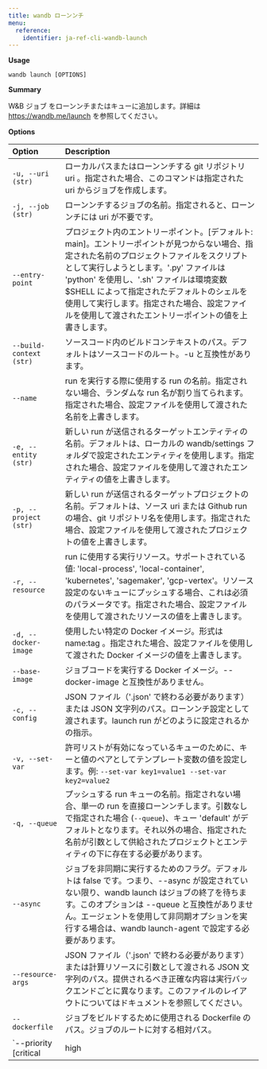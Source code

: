 ---
title: wandb ローンンチ
menu:
  reference:
    identifier: ja-ref-cli-wandb-launch
---

**Usage**

`wandb launch [OPTIONS]`

**Summary**

W&B ジョブ をローンンチまたはキューに追加します。詳細は https://wandb.me/launch を参照してください。

**Options**

| **Option** | **Description** |
| :--- | :--- |
| `-u, --uri (str)` | ローカルパスまたはローンンチする git リポジトリ uri 。指定された場合、このコマンドは指定された uri からジョブを作成します。 |
| `-j, --job (str)` | ローンンチするジョブの名前。指定されると、ローンンチには uri が不要です。 |
| `--entry-point` | プロジェクト内のエントリーポイント。[デフォルト: main]。エントリーポイントが見つからない場合、指定された名前のプロジェクトファイルをスクリプトとして実行しようとします。'.py' ファイルは 'python' を使用し、'.sh' ファイルは環境変数 $SHELL によって指定されたデフォルトのシェルを使用して実行します。指定された場合、設定ファイルを使用して渡されたエントリーポイントの値を上書きします。 |
| `--build-context (str)` | ソースコード内のビルドコンテキストのパス。デフォルトはソースコードのルート。-u と互換性があります。 |
| `--name` | run を実行する際に使用する run の名前。指定されない場合、ランダムな run 名が割り当てられます。指定された場合、設定ファイルを使用して渡された名前を上書きします。 |
| `-e, --entity (str)` | 新しい run が送信されるターゲットエンティティの名前。デフォルトは、ローカルの wandb/settings フォルダで設定されたエンティティを使用します。指定された場合、設定ファイルを使用して渡されたエンティティの値を上書きします。 |
| `-p, --project (str)` | 新しい run が送信されるターゲットプロジェクトの名前。デフォルトは、ソース uri または Github run の場合、git リポジトリ名を使用します。指定された場合、設定ファイルを使用して渡されたプロジェクトの値を上書きします。 |
| `-r, --resource` | run に使用する実行リソース。サポートされている値: 'local-process', 'local-container', 'kubernetes', 'sagemaker', 'gcp-vertex'。リソース設定のないキューにプッシュする場合、これは必須のパラメータです。指定された場合、設定ファイルを使用して渡されたリソースの値を上書きします。 |
| `-d, --docker-image` | 使用したい特定の Docker イメージ。形式は name:tag 。指定された場合、設定ファイルを使用して渡された Docker イメージの値を上書きします。 |
| `--base-image` | ジョブコードを実行する Docker イメージ。--docker-image と互換性がありません。 |
| `-c, --config` | JSON ファイル（'.json' で終わる必要があります）または JSON 文字列のパス。ローンンチ設定として渡されます。launch run がどのように設定されるかの指示。 |
| `-v, --set-var` | 許可リストが有効になっているキューのために、キーと値のペアとしてテンプレート変数の値を設定します。例: `--set-var key1=value1 --set-var key2=value2` |
| `-q, --queue` | プッシュする run キューの名前。指定されない場合、単一の run を直接ローンンチします。引数なしで指定された場合 (`--queue`)、キュー 'default' がデフォルトとなります。それ以外の場合、指定された名前が引数として供給されたプロジェクトとエンティティの下に存在する必要があります。 |
| `--async` | ジョブを非同期に実行するためのフラグ。デフォルトは false です。つまり、--async が設定されていない限り、wandb launch はジョブの終了を待ちます。このオプションは --queue と互換性がありません。エージェントを使用して非同期オプションを実行する場合は、wandb launch-agent で設定する必要があります。 |
| `--resource-args` | JSON ファイル（'.json' で終わる必要があります）または計算リソースに引数として渡される JSON 文字列のパス。提供されるべき正確な内容は実行バックエンドごとに異なります。このファイルのレイアウトについてはドキュメントを参照してください。 |
| `--dockerfile` | ジョブをビルドするために使用される Dockerfile のパス。ジョブのルートに対する相対パス。 |
| `--priority [critical|high|medium|low]` | --queue が指定された場合、ジョブの優先度を設定します。優先度の高いジョブから優先的にローンンチされます。優先度の順序は、最も高い順に、critical、high、medium、low です。 |